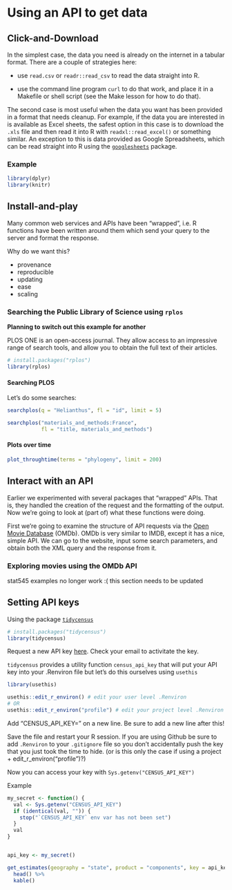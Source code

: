 # Using an API to get data {#use-api}

## Click-and-Download

In the simplest case, the data you need is already on the internet in a tabular format. There are a couple of strategies here:

* use `read.csv` or `readr::read_csv` to read the data straight into R.

* use the command line program `curl` to do that work, and place it in a Makefile or shell script (see the Make lesson for how to do that).

The second case is most useful when the data you want has been provided in a format that needs cleanup. For example, if the data you are interested in is available as Excel sheets, the safest option in this case is to download the `.xls` file and then read it into R with `readxl::read_excel()` or something similar. An exception to this is data provided as Google Spreadsheets, which can be read straight into R using the [`googlesheets`](https://github.com/jennybc/googlesheets) package.


### Example

```r
library(dplyr)
library(knitr)
```


## Install-and-play {#api-wrappers}

Many common web services and APIs have been "wrapped", i.e. R functions have been written around them which send your query to the server and format the response.

Why do we want this?

* provenance
* reproducible
* updating
* ease
* scaling


### Searching the Public Library of Science using `rplos`

**Planning to switch out this example for another**

PLOS ONE is an open-access journal. They allow access to an impressive range of search tools, and allow you to obtain the full text of their articles. 

```r
# install.packages("rplos")
library(rplos)
```


#### Searching PLOS

Let's do some searches:
```r
searchplos(q = "Helianthus", fl = "id", limit = 5)
```

```r
searchplos("materials_and_methods:France", 
           fl = "title, materials_and_methods")
```


#### Plots over time

```r
plot_throughtime(terms = "phylogeny", limit = 200)
```


## Interact with an API

Earlier we experimented with several packages that "wrapped" APIs. That is, they handled the creation of the request and the formatting of the output. Now we're going to look at (part of) what these functions were doing.

First we're going to examine the structure of API requests via the [Open Movie Database](https://www.omdbapi.com/) (OMDb). OMDb is very similar to IMDB, except it has a nice, simple API. We can go to the website, input some search parameters, and obtain both the XML query and the response from it. 

### Exploring movies using the OMDb API

stat545 examples no longer work :( this section needs to be updated


## Setting API keys

Using the package [`tidycensus`](https://github.com/walkerke/tidycensus)
```r
# install.packages("tidycensus")
library(tidycensus)
```


Request a new API key [here](https://api.census.gov/data/key_signup.html). Check your email to activitate the key.

`tidycensus` provides a utility function `census_api_key` that will put your API key into your .Renviron file but let's do this ourselves using `usethis`

```r
library(usethis)

usethis::edit_r_environ() # edit your user level .Renviron
# OR
usethis::edit_r_environ("profile") # edit your project level .Renviron
```

Add "CENSUS_API_KEY=<your-api-key>" on a new line. Be sure to add a new line after this! <insert photo of RStudio default setting here> 


Save the file and restart your R session. If you are using Github be sure to add `.Renviron` to your `.gitignore` file so you don't accidentally push the key that you just took the time to hide. (or is this only the case if using a project + edit_r_environ("profile")?)

Now you can access your key with `Sys.getenv("CENSUS_API_KEY")`


Example
```r
my_secret <- function() {
  val <- Sys.getenv("CENSUS_API_KEY")
  if (identical(val, "")) {
    stop("`CENSUS_API_KEY` env var has not been set")
  }
  val
}


api_key <- my_secret()

get_estimates(geography = "state", product = "components", key = api_key) %>% 
  head() %>% 
  kable()
```




